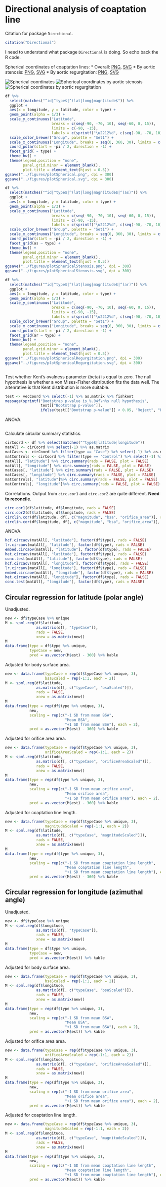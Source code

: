 # Directional analysis of coaptation line

Citation for package `Directional`.

```r
citation("Directional")
```

I need to understand what package `Directional` is doing.
So echo back the R code.

Spherical coordinates of coaptation lines: 
* Overall: [PNG](../figures/plotSpherical.png), [SVG](../figures/plotSpherical.svg)
* By aortic stenosis: [PNG](../figures/plotSphericalStenosis.png), [SVG](../figures/plotSphericalStenosis.svg)
* By aortic regurgitation: [PNG](../figures/plotSphericalRegurgitation.png), [SVG](../figures/plotSphericalRegurgitation.svg)

![Spherical coordinates](../figures/plotSpherical.png)
![Spherical coordinates by aortic stenosis](../figures/plotSphericalStenosis.png)
![Spherical coordinates by aortic regurgitation](../figures/plotSphericalRegurgitation.png)

```r
df %>%
  select(matches("^id|^type$|^(lat|long|magn)itude$")) %>%
  ggplot +
  aes(x = longitude, y = latitude, color = type) +
  geom_point(alpha = 1/3) +
  scale_y_continuous("Latitude",
                     breaks = c(seq(-90, -70, 10), seq(-60, 0, 15)),
                     limits = c(-90, -15),
                     labels = c(sprintf("\u2212%d", c(seq(-90, -70, 10), seq(-60, -15, 15))), "0")) +
  scale_color_brewer("Group", palette = "Set1") +
  scale_x_continuous("Longitude", breaks = seq(0, 360, 30), limits = c(0, 359)) +
  coord_polar(start = -pi / 2, direction = -1) +
  facet_grid( ~ type) + 
  theme_bw() +
  theme(legend.position = "none",
        panel.grid.minor = element_blank(),
        plot.title = element_text(hjust = 0.5))
ggsave("../figures/plotSpherical.png", dpi = 300)
ggsave("../figures/plotSpherical.svg", dpi = 300)
```

```r
df %>%
  select(matches("^id|^type$|^(lat|long|magn)itude$|^(as)")) %>%
  ggplot +
  aes(x = longitude, y = latitude, color = type) +
  geom_point(alpha = 1/3) +
  scale_y_continuous("Latitude",
                     breaks = c(seq(-90, -70, 10), seq(-60, 0, 15)),
                     limits = c(-90, -15),
                     labels = c(sprintf("\u2212%d", c(seq(-90, -70, 10), seq(-60, -15, 15))), "0")) +
  scale_color_brewer("Group", palette = "Set1") +
  scale_x_continuous("Longitude", breaks = seq(0, 360, 30), limits = c(0, 359)) +
  coord_polar(start = -pi / 2, direction = -1) +
  facet_grid(as ~ type) + 
  theme_bw() +
  theme(legend.position = "none",
        panel.grid.minor = element_blank(),
        plot.title = element_text(hjust = 0.5))
ggsave("../figures/plotSphericalStenosis.png", dpi = 300)
ggsave("../figures/plotSphericalStenosis.svg", dpi = 300)
```

```r
df %>%
  select(matches("^id|^type$|^(lat|long|magn)itude$|^(ar)")) %>%
  ggplot +
  aes(x = longitude, y = latitude, color = type) +
  geom_point(alpha = 1/3) +
  scale_y_continuous("Latitude",
                     breaks = c(seq(-90, -70, 10), seq(-60, 0, 15)),
                     limits = c(-90, -15),
                     labels = c(sprintf("\u2212%d", c(seq(-90, -70, 10), seq(-60, -15, 15))), "0")) +
  scale_color_brewer("Group", palette = "Set1") +
  scale_x_continuous("Longitude", breaks = seq(0, 360, 30), limits = c(0, 359)) +
  coord_polar(start = -pi / 2, direction = -1) +
  facet_grid(ar ~ type) + 
  theme_bw() +
  theme(legend.position = "none",
        panel.grid.minor = element_blank(),
        plot.title = element_text(hjust = 0.5))
ggsave("../figures/plotSphericalRegurgitation.png", dpi = 300)
ggsave("../figures/plotSphericalRegurgitation.svg", dpi = 300)
```


```r
```

Test whether Kent's ovalness parameter (beta) is equal to zero.
The null hypothesis is whether a von Mises-Fisher distribution fits the data well. 
The altenrative is that Kent distribution is more suitable.

```r
test <- vecCoord %>% select(-1) %>% as.matrix %>% fishkent
message(sprintf("Bootstrap p-value is %.04f\n%s null hypothesis",
                test[["Bootstrap p-value"]],
                ifelse(test[["Bootstrap p-value"]] < 0.05, "Reject", "Fail to reject")))
```

ANOVA.

```r
```

Calculate circular summary statistics.

```r
cirCoord <- df %>% select(matches("^type$|latitude|longitude"))
matAll <- cirCoord %>% select(-1) %>% as.matrix
matCases <- cirCoord %>% filter(type == "Case") %>% select(-1) %>% as.matrix
matControls <- cirCoord %>% filter(type == "Control") %>% select(-1) %>% as.matrix
matAll[, "latitude"] %>% circ.summary(rads = FALSE, plot = FALSE)
matAll[, "longitude"] %>% circ.summary(rads = FALSE, plot = FALSE)
matCases[, "latitude"] %>% circ.summary(rads = FALSE, plot = FALSE)
matCases[, "longitude"] %>% circ.summary(rads = FALSE, plot = FALSE)
matControls[, "latitude"]%>% circ.summary(rads = FALSE, plot = FALSE)
matControls[, "longitude"]%>% circ.summary(rads = FALSE, plot = FALSE)
```

Correlations.
Output from `circ.cor1` and `circ.cor2` are quite different.
**Need to reconcile.**

```r
circ.cor1(df$latitude, df$longitude, rads = FALSE)
circ.cor2(df$latitude, df$longitude, rads = FALSE)
circlin.cor(df$latitude, df[, c("magnitude", "bsa", "orifice_area")], rads = FALSE)
circlin.cor(df$longitude, df[, c("magnitude", "bsa", "orifice_area")], rads = FALSE)
```

ANOVA.

```r
hcf.circaov(matAll[, "latitude"], factor(df$type), rads = FALSE)
lr.circaov(matAll[, "latitude"], factor(df$type), rads = FALSE)
embed.circaov(matAll[, "latitude"], factor(df$type), rads = FALSE)
het.circaov(matAll[, "latitude"], factor(df$type), rads = FALSE)
conc.test(matAll[, "latitude"], factor(df$type), rads = FALSE)
hcf.circaov(matAll[, "longitude"], factor(df$type), rads = FALSE)
lr.circaov(matAll[, "longitude"], factor(df$type), rads = FALSE)
embed.circaov(matAll[, "longitude"], factor(df$type), rads = FALSE)
het.circaov(matAll[, "longitude"], factor(df$type), rads = FALSE)
conc.test(matAll[, "longitude"], factor(df$type), rads = FALSE)
```


## Circular regression for latitude (polar angle)

Unadjusted.

```r
new <- df$typeCase %>% unique
M <- spml.reg(df$latitude, 
              as.matrix(df[, "typeCase"]), 
              rads = FALSE, 
              xnew = as.matrix(new))
M
data.frame(type = df$type %>% unique, 
           typeCase = new,
           pred = as.vector(M$est) - 360) %>% kable
```

Adjusted for body surface area.

```r
new <- data.frame(typeCase = rep(df$typeCase %>% unique, 3), 
                  bsaScaled = rep(-1:1, each = 2))
M <- spml.reg(df$latitude, 
              as.matrix(df[, c("typeCase", "bsaScaled")]), 
              rads = FALSE, 
              xnew = as.matrix(new))
M
data.frame(type = rep(df$type %>% unique, 3),
           new,
           scaling = rep(c("-1 SD from mean BSA",
                           "Mean BSA",
                           "+1 SD from mean BSA"), each = 2),
           pred = as.vector(M$est) - 360) %>% kable
```

Adjusted for orifice area area.

```r
new <- data.frame(typeCase = rep(df$typeCase %>% unique, 3), 
                  orificeAreaScaled = rep(-1:1, each = 2))
M <- spml.reg(df$latitude, 
              as.matrix(df[, c("typeCase", "orificeAreaScaled")]), 
              rads = FALSE, 
              xnew = as.matrix(new))
M
data.frame(type = rep(df$type %>% unique, 3),
           new,
           scaling = rep(c("-1 SD from mean orifice area",
                           "Mean orifice area",
                           "+1 SD from mean orifice area"), each = 2),
           pred = as.vector(M$est) - 360) %>% kable
```

Adjusted for coaptation line length.

```r
new <- data.frame(typeCase = rep(df$typeCase %>% unique, 3), 
                  magnitudeScaled = rep(-1:1, each = 2))
M <- spml.reg(df$latitude, 
              as.matrix(df[, c("typeCase", "magnitudeScaled")]), 
              rads = FALSE, 
              xnew = as.matrix(new))
M
data.frame(type = rep(df$type %>% unique, 3),
           new,
           scaling = rep(c("-1 SD from mean coaptation line length",
                           "Mean coaptation line length",
                           "+1 SD from mean coaptation line length"), each = 2),
           pred = as.vector(M$est) - 360) %>% kable
```

## Circular regression for longitude (azimuthal angle)

Unadjusted.

```r
new <- df$typeCase %>% unique
M <- spml.reg(df$longitude, 
              as.matrix(df[, "typeCase"]), 
              rads = FALSE, 
              xnew = as.matrix(new))
M
data.frame(type = df$type %>% unique, 
           typeCase = new,
           pred = as.vector(M$est)) %>% kable
```

Adjusted for body surface area.

```r
new <- data.frame(typeCase = rep(df$typeCase %>% unique, 3), 
                  bsaScaled = rep(-1:1, each = 2))
M <- spml.reg(df$longitude, 
              as.matrix(df[, c("typeCase", "bsaScaled")]), 
              rads = FALSE, 
              xnew = as.matrix(new))
M
data.frame(type = rep(df$type %>% unique, 3),
           new,
           scaling = rep(c("-1 SD from mean BSA",
                           "Mean BSA",
                           "+1 SD from mean BSA"), each = 2),
           pred = as.vector(M$est)) %>% kable
```

Adjusted for orifice area area.

```r
new <- data.frame(typeCase = rep(df$typeCase %>% unique, 3), 
                  orificeAreaScaled = rep(-1:1, each = 2))
M <- spml.reg(df$longitude, 
              as.matrix(df[, c("typeCase", "orificeAreaScaled")]), 
              rads = FALSE, 
              xnew = as.matrix(new))
M
data.frame(type = rep(df$type %>% unique, 3),
           new,
           scaling = rep(c("-1 SD from mean orifice area",
                           "Mean orifice area",
                           "+1 SD from mean orifice area"), each = 2),
           pred = as.vector(M$est)) %>% kable
```

Adjusted for coaptation line length.

```r
new <- data.frame(typeCase = rep(df$typeCase %>% unique, 3), 
                  magnitudeScaled = rep(-1:1, each = 2))
M <- spml.reg(df$longitude, 
              as.matrix(df[, c("typeCase", "magnitudeScaled")]), 
              rads = FALSE, 
              xnew = as.matrix(new))
M
data.frame(type = rep(df$type %>% unique, 3),
           new,
           scaling = rep(c("-1 SD from mean coaptation line length",
                           "Mean coaptation line length",
                           "+1 SD from mean coaptation line length"), each = 2),
           pred = as.vector(M$est)) %>% kable
```
